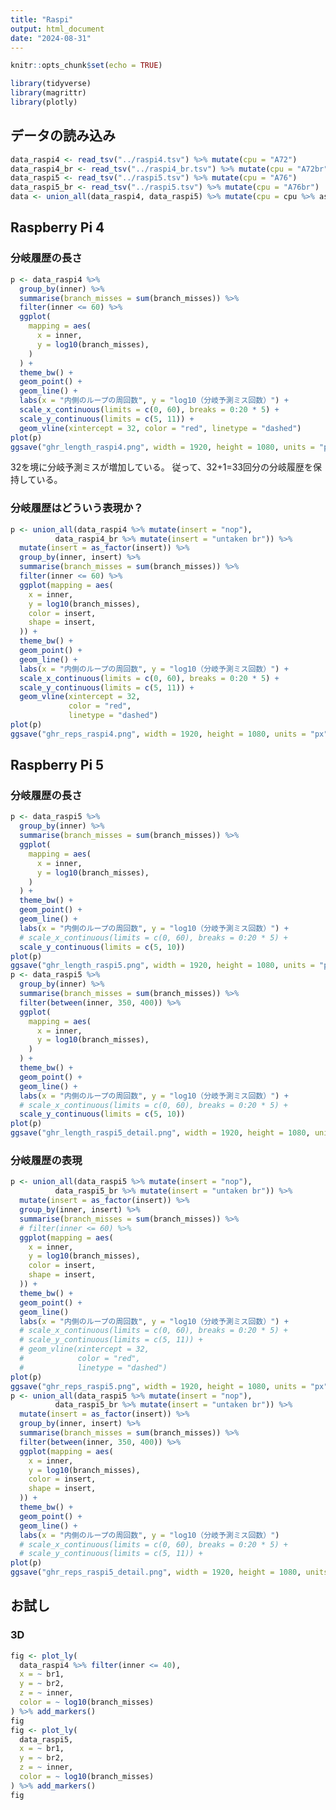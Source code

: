 ```yaml
---
title: "Raspi"
output: html_document
date: "2024-08-31"
---
```


```r
knitr::opts_chunk$set(echo = TRUE)
```

```r
library(tidyverse)
library(magrittr)
library(plotly)
```

## データの読み込み

```r
data_raspi4 <- read_tsv("../raspi4.tsv") %>% mutate(cpu = "A72")
data_raspi4_br <- read_tsv("../raspi4_br.tsv") %>% mutate(cpu = "A72br")
data_raspi5 <- read_tsv("../raspi5.tsv") %>% mutate(cpu = "A76")
data_raspi5_br <- read_tsv("../raspi5.tsv") %>% mutate(cpu = "A76br")
data <- union_all(data_raspi4, data_raspi5) %>% mutate(cpu = cpu %>% as_factor)
```

## Raspberry Pi 4

### 分岐履歴の長さ

```r
p <- data_raspi4 %>%
  group_by(inner) %>%
  summarise(branch_misses = sum(branch_misses)) %>%
  filter(inner <= 60) %>%
  ggplot(
    mapping = aes(
      x = inner,
      y = log10(branch_misses),
    )
  ) +
  theme_bw() +
  geom_point() +
  geom_line() +
  labs(x = "内側のループの周回数", y = "log10（分岐予測ミス回数）") +
  scale_x_continuous(limits = c(0, 60), breaks = 0:20 * 5) +
  scale_y_continuous(limits = c(5, 11)) +
  geom_vline(xintercept = 32, color = "red", linetype = "dashed")
plot(p)
ggsave("ghr_length_raspi4.png", width = 1920, height = 1080, units = "px")
```

32を境に分岐予測ミスが増加している。
従って、32+1=33回分の分岐履歴を保持している。

### 分岐履歴はどういう表現か？


```r
p <- union_all(data_raspi4 %>% mutate(insert = "nop"),
          data_raspi4_br %>% mutate(insert = "untaken br")) %>%
  mutate(insert = as_factor(insert)) %>%
  group_by(inner, insert) %>%
  summarise(branch_misses = sum(branch_misses)) %>%
  filter(inner <= 60) %>%
  ggplot(mapping = aes(
    x = inner,
    y = log10(branch_misses),
    color = insert,
    shape = insert,
  )) +
  theme_bw() +
  geom_point() +
  geom_line() +
  labs(x = "内側のループの周回数", y = "log10（分岐予測ミス回数）") +
  scale_x_continuous(limits = c(0, 60), breaks = 0:20 * 5) +
  scale_y_continuous(limits = c(5, 11)) +
  geom_vline(xintercept = 32,
             color = "red",
             linetype = "dashed")
plot(p)
ggsave("ghr_reps_raspi4.png", width = 1920, height = 1080, units = "px")
```

## Raspberry Pi 5

### 分岐履歴の長さ

```r
p <- data_raspi5 %>%
  group_by(inner) %>%
  summarise(branch_misses = sum(branch_misses)) %>%
  ggplot(
    mapping = aes(
      x = inner,
      y = log10(branch_misses),
    )
  ) +
  theme_bw() +
  geom_point() +
  geom_line() +
  labs(x = "内側のループの周回数", y = "log10（分岐予測ミス回数）") +
  # scale_x_continuous(limits = c(0, 60), breaks = 0:20 * 5) +
  scale_y_continuous(limits = c(5, 10))
plot(p)
ggsave("ghr_length_raspi5.png", width = 1920, height = 1080, units = "px")
p <- data_raspi5 %>%
  group_by(inner) %>%
  summarise(branch_misses = sum(branch_misses)) %>%
  filter(between(inner, 350, 400)) %>%
  ggplot(
    mapping = aes(
      x = inner,
      y = log10(branch_misses),
    )
  ) +
  theme_bw() +
  geom_point() +
  geom_line() +
  labs(x = "内側のループの周回数", y = "log10（分岐予測ミス回数）") +
  # scale_x_continuous(limits = c(0, 60), breaks = 0:20 * 5) +
  scale_y_continuous(limits = c(5, 10))
plot(p)
ggsave("ghr_length_raspi5_detail.png", width = 1920, height = 1080, units = "px")
```

### 分岐履歴の表現


```r
p <- union_all(data_raspi5 %>% mutate(insert = "nop"),
          data_raspi5_br %>% mutate(insert = "untaken br")) %>%
  mutate(insert = as_factor(insert)) %>%
  group_by(inner, insert) %>%
  summarise(branch_misses = sum(branch_misses)) %>%
  # filter(inner <= 60) %>%
  ggplot(mapping = aes(
    x = inner,
    y = log10(branch_misses),
    color = insert,
    shape = insert,
  )) +
  theme_bw() +
  geom_point() +
  geom_line()
  labs(x = "内側のループの周回数", y = "log10（分岐予測ミス回数）") +
  # scale_x_continuous(limits = c(0, 60), breaks = 0:20 * 5) +
  # scale_y_continuous(limits = c(5, 11)) +
  # geom_vline(xintercept = 32,
  #            color = "red",
  #            linetype = "dashed")
plot(p)
ggsave("ghr_reps_raspi5.png", width = 1920, height = 1080, units = "px")
p <- union_all(data_raspi5 %>% mutate(insert = "nop"),
          data_raspi5_br %>% mutate(insert = "untaken br")) %>%
  mutate(insert = as_factor(insert)) %>%
  group_by(inner, insert) %>%
  summarise(branch_misses = sum(branch_misses)) %>%
  filter(between(inner, 350, 400)) %>%
  ggplot(mapping = aes(
    x = inner,
    y = log10(branch_misses),
    color = insert,
    shape = insert,
  )) +
  theme_bw() +
  geom_point() +
  geom_line() +
  labs(x = "内側のループの周回数", y = "log10（分岐予測ミス回数）")
  # scale_x_continuous(limits = c(0, 60), breaks = 0:20 * 5) +
  # scale_y_continuous(limits = c(5, 11)) +
plot(p)
ggsave("ghr_reps_raspi5_detail.png", width = 1920, height = 1080, units = "px")
```


## お試し

### 3D

```r
fig <- plot_ly(
  data_raspi4 %>% filter(inner <= 40),
  x = ~ br1,
  y = ~ br2,
  z = ~ inner,
  color = ~ log10(branch_misses)
) %>% add_markers()
fig
fig <- plot_ly(
  data_raspi5,
  x = ~ br1,
  y = ~ br2,
  z = ~ inner,
  color = ~ log10(branch_misses)
) %>% add_markers()
fig

```

